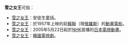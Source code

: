 '''雪之女王'''可指：
*[[冰雪女王|雪之女王]]：安徒生童話。
*[[雪之女王_(電影)|雪之女王]]：於1957年上映的前[[蘇聯|蘇聯]]（現[[俄羅斯|俄羅斯]]）的[[動畫電影|動畫電影]]。
*[[雪之女王|雪之女王]]：2005年5月22日起於[[NHK|NHK]]首播的[[日本電視動畫|日本電視動畫]]。
*[[雪之女王_(電視劇)|雪之女王]]：[[韓國|韓國]][[電視劇|電視劇]]。

{{disambig|Cat=四字作品消歧義}}